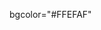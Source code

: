 bgcolor="#FFEFAF"<noinclude>
{{documentation}}
<!-- Add categories and interwikis to the /doc subpage, not here! -->
</noinclude>
